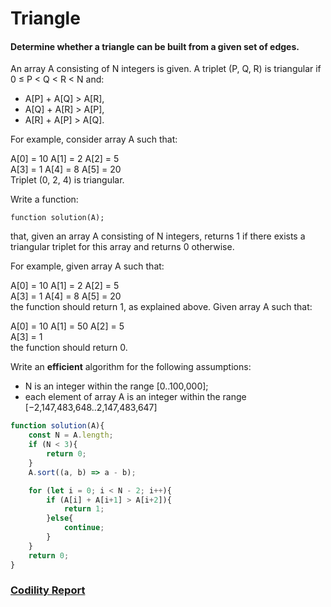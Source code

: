 # Triangle
#### Determine whether a triangle can be built from a given set of edges.

An array A consisting of N integers is given. A triplet (P, Q, R) is triangular if 0 ≤ P < Q < R < N and:

- A[P] + A[Q] > A[R],
- A[Q] + A[R] > A[P],
- A[R] + A[P] > A[Q].

For example, consider array A such that:

  A[0] = 10    A[1] = 2    A[2] = 5  
  A[3] = 1     A[4] = 8    A[5] = 20  
Triplet (0, 2, 4) is triangular.

Write a function:

    function solution(A);

that, given an array A consisting of N integers, returns 1 if there exists a triangular triplet for this array and returns 0 otherwise.

For example, given array A such that:

  A[0] = 10    A[1] = 2    A[2] = 5  
  A[3] = 1     A[4] = 8    A[5] = 20  
the function should return 1, as explained above. Given array A such that:

  A[0] = 10    A[1] = 50    A[2] = 5  
  A[3] = 1  
the function should return 0.

Write an **efficient** algorithm for the following assumptions:

- N is an integer within the range [0..100,000];
- each element of array A is an integer within the range [−2,147,483,648..2,147,483,647]

```javascript
function solution(A){
    const N = A.length;
    if (N < 3){
        return 0;
    }
    A.sort((a, b) => a - b);

    for (let i = 0; i < N - 2; i++){
        if (A[i] + A[i+1] > A[i+2]){
            return 1;
        }else{
            continue;
        }
    }
    return 0;
}
```

### [Codility Report](https://app.codility.com/demo/results/trainingYU99C9-WR4/)
